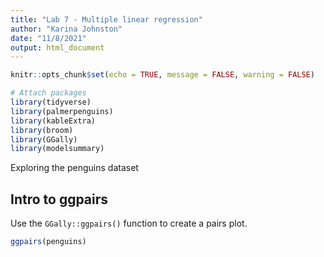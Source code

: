```yaml
---
title: "Lab 7 - Multiple linear regression"
author: "Karina Johnston"
date: "11/8/2021"
output: html_document
---
```


```r
knitr::opts_chunk$set(echo = TRUE, message = FALSE, warning = FALSE)

# Attach packages
library(tidyverse)
library(palmerpenguins)
library(kableExtra)
library(broom)
library(GGally)
library(modelsummary)
```

Exploring the penguins dataset

## Intro to ggpairs

Use the `GGally::ggpairs()` function to create a pairs plot.

```r
ggpairs(penguins)
```


